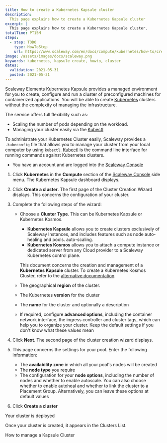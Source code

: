 ```yaml
---
title: How to create a Kubernetes Kapsule cluster
description:
  This page explains how to create a Kubernetes Kapsule cluster
excerpt: |
  This page explains how to create a Kubernetes Kapsule cluster.
totalTime: PT15M
steps:
  - step: TODO
    type: HowToStep
    url: https://www.scaleway.com/en/docs/compute/kubernetes/how-to/create-cluster/
image: /assets/images/docs/scaleway.png
keywords: kubernetes, kapsule create, howto, cluster
dates:
  validation: 2021-05-31
  posted: 2021-05-31
---
```



Scaleway Elements Kubernetes Kapsule provides a managed environment for you to create, configure and run a cluster of preconfigured machines for containerized applications. You will be able to create [Kubernetes](https://kubernetes.io) clusters without the complexity of managing the infrastructure.

The service offers full flexibility such as:
  * Scaling the number of pods depending on the workload.
  * Managing your cluster easily via the [Kubectl](https://kubernetes.io/docs/reference/kubectl/overview/)

To administrate your Kubernetes Cluster easily, Scaleway provides a `.kubeconfig` file that allows you to manage your cluster from your local computer by using `kubectl`. [Kubectl](https://kubernetes.io/docs/reference/kubectl/overview/) is the command line interface for running commands against Kubernetes clusters.

<Message type="requirement">

- You have an account and are logged into the [Scaleway Console](https://console.scaleway.com) 

</Message>

1. Click **Kubernetes** in the **Compute** section of the [Scaleway Console](https://console.scaleway.com) side menu. The Kubernetes Kapsule dashboard displays.

2. Click **Create a cluster**. The first page of the Cluster Creation Wizard displays. This concerns the configuration of your cluster.

3. Complete the following steps of the wizard:

    <Lightbox src="/assets/scaleway-choose-cluster-type.png" alt="" />    
    
    * Choose a **Cluster Type**. This can be Kubernetes Kapsule or Kubernetes Kosmos.

      * **Kubernetes Kapsule** allows you to create clusters exclusively of Scaleway Instances, and includes features such as node auto-healing and pools. auto-scaling.
      * **Kubernetes Kosmos** allows you to attach a compute instance or dedicated server from any Cloud provider to a Scaleway Kubernetes control plane.

      This document concerns the creation and management of a **Kubernetes Kapsule** cluster. To create a Kubernetes Kosmos Cluster, refer to the [alternative documentation](/compute/kubernetes/how-to/create-kosmos-cluster)

    * The geographical **region** of the cluster.
    * The Kubernetes **version** for the cluster
    * The **name** for the cluster and optionally a description
    * If required, configure **advanced options**, including the container network interface, the ingress controller and cluster tags, which can help you to organize your cluster. Keep the default settings if you don't know what these values mean

4. Click **Next**. The second page of the cluster creation wizard displays. 

5. This page concerns the settings for your pool. Enter the following information:
    * The **availability zone** in which all your pool's nodes will be created
    * The **node type** you require
    * The configuration for your **node options**, including the number of nodes and whether to enable autoscale. You can also choose whether to enable autoheal and whether to link the cluster to a Placement Group. Alternatively, you can leave these options at default values

5. Click **Create a cluster**

Your cluster is deployed
<Lightbox src="assets/scaleway-kapsule_creation.png" alt="" />

Once your cluster is created, it appears in the Clusters List.
<Lightbox src="assets/scaleway-kapsule_cluster_list.png" alt="" />

<Navigation title="See Also">
  <NextButton to="/compute/kubernetes/how-to/edit-cluster/">How to manage a Kapsule Cluster</NextButton>
</Navigation>
